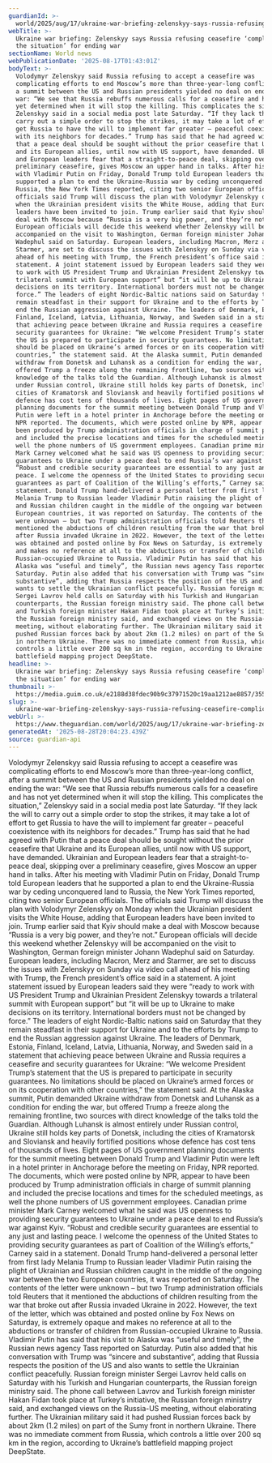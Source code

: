 ```yaml
---
guardianId: >-
  world/2025/aug/17/ukraine-war-briefing-zelenskyy-says-russia-refusing-ceasefire-complicates-the-situation-for-ending-war
webTitle: >-
  Ukraine war briefing: Zelenskyy says Russia refusing ceasefire ‘complicates
  the situation’ for ending war
sectionName: World news
webPublicationDate: '2025-08-17T01:43:01Z'
bodyText: >-
  Volodymyr Zelenskyy said Russia refusing to accept a ceasefire was
  complicating efforts to end Moscow’s more than three-year-long conflict, after
  a summit between the US and Russian presidents yielded no deal on ending the
  war: “We see that Russia rebuffs numerous calls for a ceasefire and has not
  yet determined when it will stop the killing. This complicates the situation,”
  Zelenskyy said in a social media post late Saturday. “If they lack the will to
  carry out a simple order to stop the strikes, it may take a lot of effort to
  get Russia to have the will to implement far greater – peaceful coexistence
  with its neighbors for decades.” Trump has said that he had agreed with Putin
  that a peace deal should be sought without the prior ceasefire that Ukraine
  and its European allies, until now with US support, have demanded. Ukrainian
  and European leaders fear that a straight-to-peace deal, skipping over a
  preliminary ceasefire, gives Moscow an upper hand in talks. After his meeting
  with Vladimir Putin on Friday, Donald Trump told European leaders that he
  supported a plan to end the Ukraine-Russia war by ceding unconquered land to
  Russia, the New York Times reported, citing two senior European officials. The
  officials said Trump will discuss the plan with Volodymyr Zelenskyy on Monday
  when the Ukrainian president visits the White House, adding that European
  leaders have been invited to join. Trump earlier said that Kyiv should make a
  deal with Moscow because “Russia is a very big power, and they’re not.”
  European officials will decide this weekend whether Zelenskyy will be
  accompanied on the visit to Washington, German foreign minister Johann
  Wadephul said on Saturday. European leaders, including Macron, Merz and
  Starmer, are set to discuss the issues with Zelenskyy on Sunday via video call
  ahead of his meeting with Trump, the French president’s office said in a
  statement. A joint statement issued by European leaders said they were “ready
  to work with US President Trump and Ukrainian President Zelenskyy towards a
  trilateral summit with European support” but “it will be up to Ukraine to make
  decisions on its territory. International borders must not be changed by
  force.” The leaders of eight Nordic-Baltic nations said on Saturday that they
  remain steadfast in their support for Ukraine and to the efforts by Trump to
  end the Russian aggression against Ukraine. The leaders of Denmark, Estonia,
  Finland, Iceland, Latvia, Lithuania, Norway, and Sweden said in a statement
  that achieving peace between Ukraine and Russia requires a ceasefire and
  security guarantees for Ukraine: “We welcome President Trump’s statement that
  the US is prepared to participate in security guarantees. No limitations
  should be placed on Ukraine’s armed forces or on its cooperation with other
  countries,” the statement said. At the Alaska summit, Putin demanded Ukraine
  withdraw from Donetsk and Luhansk as a condition for ending the war, but
  offered Trump a freeze along the remaining frontline, two sources with direct
  knowledge of the talks told the Guardian. Although Luhansk is almost entirely
  under Russian control, Ukraine still holds key parts of Donetsk, including the
  cities of Kramatorsk and Sloviansk and heavily fortified positions whose
  defence has cost tens of thousands of lives. Eight pages of US government
  planning documents for the summit meeting between Donald Trump and Vladimir
  Putin were left in a hotel printer in Anchorage before the meeting on Friday,
  NPR reported. The documents, which were posted online by NPR, appear to have
  been produced by Trump administration officials in charge of summit planning
  and included the precise locations and times for the scheduled meetings, as
  well the phone numbers of US government employees. Canadian prime minister
  Mark Carney welcomed what he said was US openness to providing security
  guarantees to Ukraine under a peace deal to end Russia’s war against Kyiv.
  “Robust and credible security guarantees are essential to any just and lasting
  peace. I welcome the openness of the United States to providing security
  guarantees as part of Coalition of the Willing’s efforts,” Carney said in a
  statement. Donald Trump hand-delivered a personal letter from first lady
  Melania Trump to Russian leader Vladimir Putin raising the plight of Ukrainian
  and Russian children caught in the middle of the ongoing war between the two
  European countries, it was reported on Saturday. The contents of the letter
  were unknown – but two Trump administration officials told Reuters that it
  mentioned the abductions of children resulting from the war that broke out
  after Russia invaded Ukraine in 2022. However, the text of the letter, which
  was obtained and posted online by Fox News on Saturday, is extremely opaque
  and makes no reference at all to the abductions or transfer of children from
  Russian-occupied Ukraine to Russia. Vladimir Putin has said that his visit to
  Alaska was “useful and timely”, the Russian news agency Tass reported on
  Saturday. Putin also added that his conversation with Trump was “sincere and
  substantive”, adding that Russia respects the position of the US and also
  wants to settle the Ukrainian conflict peacefully. Russian foreign minister
  Sergei Lavrov held calls on Saturday with his Turkish and Hungarian
  counterparts, the Russian foreign ministry said. The phone call between Lavrov
  and Turkish foreign minister Hakan Fidan took place at Turkey’s initiative,
  the Russian foreign ministry said, and exchanged views on the Russia-US
  meeting, without elaborating further. The Ukrainian military said it had
  pushed Russian forces back by about 2km (1.2 miles) on part of the Sumy front
  in northern Ukraine. There was no immediate comment from Russia, which
  controls a little over 200 sq km in the region, according to Ukraine’s
  battlefield mapping project DeepState.
headline: >-
  Ukraine war briefing: Zelenskyy says Russia refusing ceasefire ‘complicates
  the situation’ for ending war
thumbnail: >-
  https://media.guim.co.uk/e2188d38fdec90b9c37971520c19aa1212ae8857/355_0_5245_4196/500.jpg
slug: >-
  ukraine-war-briefing-zelenskyy-says-russia-refusing-ceasefire-complicates-the-situation-for-ending-war
webUrl: >-
  https://www.theguardian.com/world/2025/aug/17/ukraine-war-briefing-zelenskyy-says-russia-refusing-ceasefire-complicates-the-situation-for-ending-war
generatedAt: '2025-08-28T20:04:23.439Z'
source: guardian-api
---
```

Volodymyr Zelenskyy said Russia refusing to accept a ceasefire was complicating efforts to end Moscow’s more than three-year-long conflict, after a summit between the US and Russian presidents yielded no deal on ending the war: “We see that Russia rebuffs numerous calls for a ceasefire and has not yet determined when it will stop the killing. This complicates the situation,” Zelenskyy said in a social media post late Saturday. “If they lack the will to carry out a simple order to stop the strikes, it may take a lot of effort to get Russia to have the will to implement far greater – peaceful coexistence with its neighbors for decades.” Trump has said that he had agreed with Putin that a peace deal should be sought without the prior ceasefire that Ukraine and its European allies, until now with US support, have demanded. Ukrainian and European leaders fear that a straight-to-peace deal, skipping over a preliminary ceasefire, gives Moscow an upper hand in talks. After his meeting with Vladimir Putin on Friday, Donald Trump told European leaders that he supported a plan to end the Ukraine-Russia war by ceding unconquered land to Russia, the New York Times reported, citing two senior European officials. The officials said Trump will discuss the plan with Volodymyr Zelenskyy on Monday when the Ukrainian president visits the White House, adding that European leaders have been invited to join. Trump earlier said that Kyiv should make a deal with Moscow because “Russia is a very big power, and they’re not.” European officials will decide this weekend whether Zelenskyy will be accompanied on the visit to Washington, German foreign minister Johann Wadephul said on Saturday. European leaders, including Macron, Merz and Starmer, are set to discuss the issues with Zelenskyy on Sunday via video call ahead of his meeting with Trump, the French president’s office said in a statement. A joint statement issued by European leaders said they were “ready to work with US President Trump and Ukrainian President Zelenskyy towards a trilateral summit with European support” but “it will be up to Ukraine to make decisions on its territory. International borders must not be changed by force.” The leaders of eight Nordic-Baltic nations said on Saturday that they remain steadfast in their support for Ukraine and to the efforts by Trump to end the Russian aggression against Ukraine. The leaders of Denmark, Estonia, Finland, Iceland, Latvia, Lithuania, Norway, and Sweden said in a statement that achieving peace between Ukraine and Russia requires a ceasefire and security guarantees for Ukraine: “We welcome President Trump’s statement that the US is prepared to participate in security guarantees. No limitations should be placed on Ukraine’s armed forces or on its cooperation with other countries,” the statement said. At the Alaska summit, Putin demanded Ukraine withdraw from Donetsk and Luhansk as a condition for ending the war, but offered Trump a freeze along the remaining frontline, two sources with direct knowledge of the talks told the Guardian. Although Luhansk is almost entirely under Russian control, Ukraine still holds key parts of Donetsk, including the cities of Kramatorsk and Sloviansk and heavily fortified positions whose defence has cost tens of thousands of lives. Eight pages of US government planning documents for the summit meeting between Donald Trump and Vladimir Putin were left in a hotel printer in Anchorage before the meeting on Friday, NPR reported. The documents, which were posted online by NPR, appear to have been produced by Trump administration officials in charge of summit planning and included the precise locations and times for the scheduled meetings, as well the phone numbers of US government employees. Canadian prime minister Mark Carney welcomed what he said was US openness to providing security guarantees to Ukraine under a peace deal to end Russia’s war against Kyiv. “Robust and credible security guarantees are essential to any just and lasting peace. I welcome the openness of the United States to providing security guarantees as part of Coalition of the Willing’s efforts,” Carney said in a statement. Donald Trump hand-delivered a personal letter from first lady Melania Trump to Russian leader Vladimir Putin raising the plight of Ukrainian and Russian children caught in the middle of the ongoing war between the two European countries, it was reported on Saturday. The contents of the letter were unknown – but two Trump administration officials told Reuters that it mentioned the abductions of children resulting from the war that broke out after Russia invaded Ukraine in 2022. However, the text of the letter, which was obtained and posted online by Fox News on Saturday, is extremely opaque and makes no reference at all to the abductions or transfer of children from Russian-occupied Ukraine to Russia. Vladimir Putin has said that his visit to Alaska was “useful and timely”, the Russian news agency Tass reported on Saturday. Putin also added that his conversation with Trump was “sincere and substantive”, adding that Russia respects the position of the US and also wants to settle the Ukrainian conflict peacefully. Russian foreign minister Sergei Lavrov held calls on Saturday with his Turkish and Hungarian counterparts, the Russian foreign ministry said. The phone call between Lavrov and Turkish foreign minister Hakan Fidan took place at Turkey’s initiative, the Russian foreign ministry said, and exchanged views on the Russia-US meeting, without elaborating further. The Ukrainian military said it had pushed Russian forces back by about 2km (1.2 miles) on part of the Sumy front in northern Ukraine. There was no immediate comment from Russia, which controls a little over 200 sq km in the region, according to Ukraine’s battlefield mapping project DeepState.
